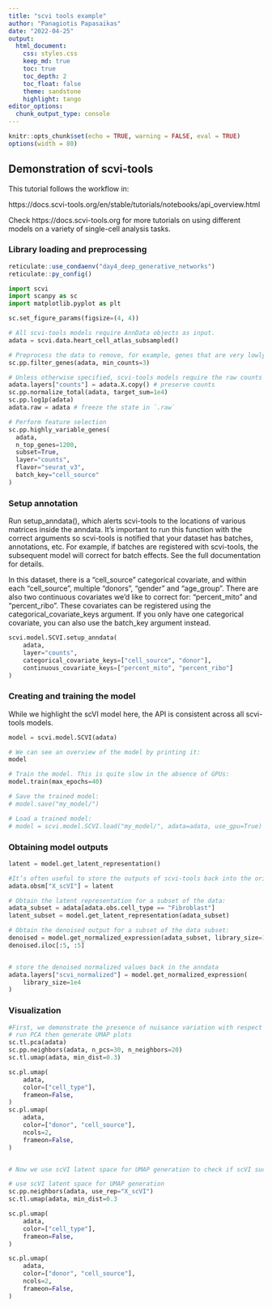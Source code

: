 ```yaml
---
title: "scvi tools example"
author: "Panagiotis Papasaikas"
date: "2022-04-25"
output:
  html_document:
    css: styles.css
    keep_md: true
    toc: true
    toc_depth: 2
    toc_float: false
    theme: sandstone
    highlight: tango
editor_options: 
  chunk_output_type: console
---
```



```r
knitr::opts_chunk$set(echo = TRUE, warning = FALSE, eval = TRUE)
options(width = 80)
```

## Demonstration of scvi-tools
This tutorial follows the workflow in:

https://docs.scvi-tools.org/en/stable/tutorials/notebooks/api_overview.html

Check https://docs.scvi-tools.org for more tutorials on using different models on a variety of single-cell analysis tasks.




### Library loading and  preprocessing
```r
reticulate::use_condaenv("day4_deep_generative_networks")
reticulate::py_config()
```


```python
import scvi
import scanpy as sc
import matplotlib.pyplot as plt

sc.set_figure_params(figsize=(4, 4))

# All scvi-tools models require AnnData objects as input.
adata = scvi.data.heart_cell_atlas_subsampled()

# Preprocess the data to remove, for example, genes that are very lowly expressed and other outliers using scanpy
sc.pp.filter_genes(adata, min_counts=3)

# Unless otherwise specified, scvi-tools models require the raw counts (not log library size normalized). Here we just store the normalized data separately.
adata.layers["counts"] = adata.X.copy() # preserve counts
sc.pp.normalize_total(adata, target_sum=1e4)
sc.pp.log1p(adata)
adata.raw = adata # freeze the state in `.raw`

# Perform feature selection
sc.pp.highly_variable_genes(
  adata,
  n_top_genes=1200,
  subset=True,
  layer="counts",
  flavor="seurat_v3",
  batch_key="cell_source"
)
```



### Setup annotation

Run setup_anndata(), which alerts scvi-tools to the locations of various matrices inside the anndata. It’s important to run this function with the correct arguments so scvi-tools is notified that your dataset has batches, annotations, etc. For example, if batches are registered with scvi-tools, the subsequent model will correct for batch effects. See the full documentation for details.

In this dataset, there is a “cell_source” categorical covariate, and within each “cell_source”, multiple “donors”, “gender” and “age_group”. There are also two continuous covariates we’d like to correct for: “percent_mito” and “percent_ribo”. These covariates can be registered using the categorical_covariate_keys argument. If you only have one categorical covariate, you can also use the batch_key argument instead.


```python


scvi.model.SCVI.setup_anndata(
    adata,
    layer="counts",
    categorical_covariate_keys=["cell_source", "donor"],
    continuous_covariate_keys=["percent_mito", "percent_ribo"]
)

```


### Creating and training the model

While we highlight the scVI model here, the API is consistent across all scvi-tools models.

```python

model = scvi.model.SCVI(adata)

# We can see an overview of the model by printing it:
model

# Train the model. This is quite slow in the absence of GPUs:
model.train(max_epochs=40)

# Save the trained model:
# model.save("my_model/")

# Load a trained model:
# model = scvi.model.SCVI.load("my_model/", adata=adata, use_gpu=True)

```



### Obtaining model outputs

```python


latent = model.get_latent_representation()

#It’s often useful to store the outputs of scvi-tools back into the original anndata, as it permits interoperability with Scanpy: 
adata.obsm["X_scVI"] = latent

# Obtain the latent representation for a subset of the data:
adata_subset = adata[adata.obs.cell_type == "Fibroblast"]
latent_subset = model.get_latent_representation(adata_subset)

# Obtain the denoised output for a subset of the data subset:
denoised = model.get_normalized_expression(adata_subset, library_size=1e4)
denoised.iloc[:5, :5]


# store the denoised normalized values back in the anndata
adata.layers["scvi_normalized"] = model.get_normalized_expression(
    library_size=1e4
)
```


### Visualization 

```python

#First, we demonstrate the presence of nuisance variation with respect to nuclei/whole cell, age group, and donor by plotting the UMAP results of the top 30 PCA components for the raw count data.
# run PCA then generate UMAP plots
sc.tl.pca(adata)
sc.pp.neighbors(adata, n_pcs=30, n_neighbors=20)
sc.tl.umap(adata, min_dist=0.3)

sc.pl.umap(
    adata,
    color=["cell_type"],
    frameon=False,
)
sc.pl.umap(
    adata,
    color=["donor", "cell_source"],
    ncols=2,
    frameon=False,
)


# Now we use scVI latent space for UMAP generation to check if scVI successfully accounts for batch effects in the data.

# use scVI latent space for UMAP generation
sc.pp.neighbors(adata, use_rep="X_scVI")
sc.tl.umap(adata, min_dist=0.3

sc.pl.umap(
    adata,
    color=["cell_type"],
    frameon=False,
)

sc.pl.umap(
    adata,
    color=["donor", "cell_source"],
    ncols=2,
    frameon=False,
)


```
